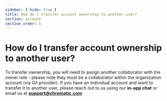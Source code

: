 ```yaml
---
sidebar: { hide: true }
title: How do I transfer account ownership to another user?
section: account
section order: 5
---
```


# How do I transfer account ownership to another user?

To transfer ownership, you will need to assign another collaborator with the owner role - please note they must be a collaborator within the organization account (via Git provider). If you have an individual account and want to transfer it to another user, please reach out to us using our **in-app chat** or email us at **support@chromatic.com**.
